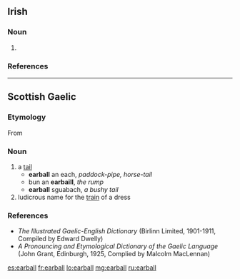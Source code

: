 ==Irish==

===Noun===
{{ga-noun|earbaill|earbaill|g=m}}

# {{alternative form of|eireaball|lang=ga}}

===References===
{{R:Dinneen}}

----
==Scottish Gaelic==

===Etymology===
From {{etyl|sga|gd}} {{term|erball|lang=sga}}

===Noun===
{{head|gd|noun|g=m|plural|earbaill}}

# a [[tail]]
#* '''earball''' an each, ''paddock-pipe, horse-tail''
#* bun an '''earbaill''', ''the rump''
#* '''earball''' sguabach, ''a bushy tail''
# ludicrous name for the [[train]] of a dress

===References===
* ''The Illustrated Gaelic-English Dictionary'' (Birlinn Limited, 1901-1911, Compiled by Edward Dwelly)
* ''A Pronouncing and Etymological Dictionary of the Gaelic Language'' (John Grant, Edinburgh, 1925, Complied by Malcolm MacLennan)

[[es:earball]]
[[fr:earball]]
[[lo:earball]]
[[mg:earball]]
[[ru:earball]]